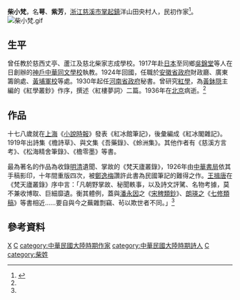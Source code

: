 '''柴小梵'''{{BD|1893年||1936年|3月17日}}，名'''萼'''、'''紫芳'''，[[浙江|浙江]][[慈溪市|慈溪市]][[掌起鎮|掌起鎮]]洋山田央村人，民初作家<ref name="文學家柴小梵">{{Cite news|url=http://wenlian.cixi.gov.cn/art/2010/1/7/art_21337_367948.html|language=zh-cn|title=文學家柴小梵|publisher=慈溪市文學藝術界聯合會|date=|accessdate=2014-07-21|archive-url=https://web.archive.org/web/20140726131108/http://wenlian.cixi.gov.cn/art/2010/1/7/art_21337_367948.html|archive-date=2014-07-26|dead-url=yes}}</ref>。
[[File:柴小梵.gif|thumb]]
==生平==

曾任教於慈西丈亭、蘆江及慈北柴家志成學校。1917年赴[[日本|日本]]至同鄉[[吳錦堂|吳錦堂]]等人在日創辦的[[神戶中華同文學校|神戶中華同文學校]]執教。1924年回國，任職於[[安徽省政府|安徽省政府]]財政廳、廣東籌餉處、[[黃埔軍校|黃埔軍校]]等處。1930年起任[[河南省政府|河南省政府]]秘書。曾研究[[紅學|紅學]]，為[[黃鉢隠|黃鉢隠]]主編的《紅學叢鈔》作序，撰述〈紅樓夢詞〉二篇。1936年在[[北京|北京]]病逝。<ref name="文學家柴小梵"></ref>

==作品==
十七八歲就在[[上海|上海]]《[[小說時報|小說時報]]》發表《紅冰館筆記》，後彙編成《紅冰閣雜記》。1919年出詩集《檐詩草》、與文集《吾藥錄》、《蛉洲集》。其他作者有《慈溪方言考》、《松海精舍筆錄》、《檐零墨》等書。

最為著名的作品為收錄[[明清|明清]]遺聞、掌故的《梵天廬叢錄》，1926年由[[中華書局|中華書局]]依其手稿影印，十年間重版四次，被[[鄭逸梅|鄭逸梅]]讚許此書為民國筆記的難得之作。[[王揖唐|王揖唐]]在《梵天廬叢錄》序中言：「凡朝野掌故、秘聞軼事，以及詩文評騭、名物考據，莫不兼收博取、巨細靡遺。衡其體例，蓋與[[潘永因|潘永因]]之《[[宋稗類鈔|宋稗類鈔]]》、[[朗瑛之|朗瑛之]]《[[七修類稿|七修類稿]]》等書相近……要自與今之蕪雜剽竊、茍以欺世者不同。」<ref name="文學家柴小梵"></ref>

==參考資料==
{{reflist}}

[[category:世恩堂柴氏|X]]
[[category:宁波裔上海人|C]]
[[category:中華民國大陸時期作家|category:中華民國大陸時期作家]]
[[category:中華民國大陸時期詩人|category:中華民國大陸時期詩人]]
[[category:慈溪人|C]]
[[category:柴姓|category:柴姓]]